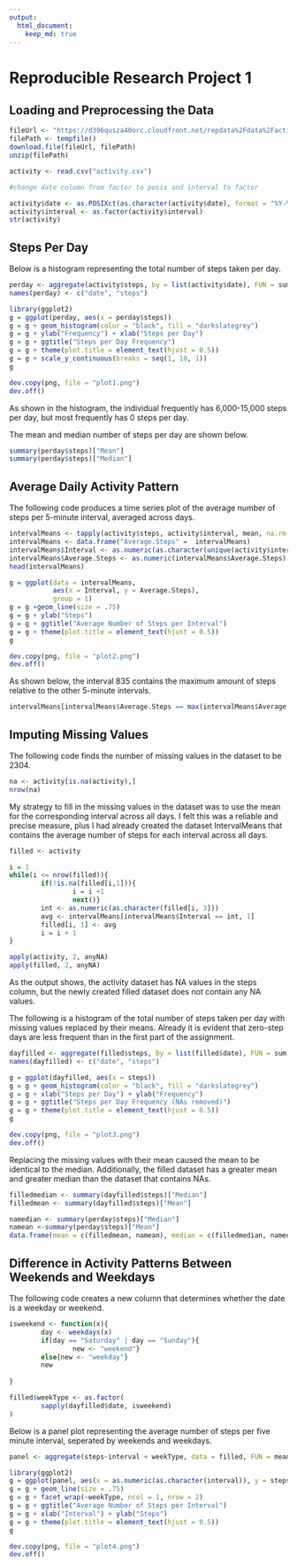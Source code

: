 ```yaml
---
output:
  html_document:
    keep_md: true
---
```

# Reproducible Research Project 1  

## Loading and Preprocessing the Data


```r

fileUrl <- "https://d396qusza40orc.cloudfront.net/repdata%2Fdata%2Factivity.zip"
filePath <- tempfile()
download.file(fileUrl, filePath)
unzip(filePath)

activity <- read.csv("activity.csv")

#change date column from factor to posix and interval to factor

activity$date <- as.POSIXct(as.character(activity$date), format = "%Y-%m-%d")
activity$interval <- as.factor(activity$interval)
str(activity)
```

  
## Steps Per Day 

Below is a histogram representing the total number of steps taken per day.  
```r
perday <- aggregate(activity$steps, by = list(activity$date), FUN = sum, na.rm = TRUE)
names(perday) <- c("date", "steps")

library(ggplot2)
g = ggplot(perday, aes(x = perday$steps))
g = g + geom_histogram(color = "black", fill = "darkslategrey")
g = g + ylab("Frequency") + xlab("Steps per Day")
g = g + ggtitle("Steps per Day Frequency")
g = g + theme(plot.title = element_text(hjust = 0.5))
g = g + scale_y_continuous(breaks = seq(1, 10, 1))
g

dev.copy(png, file = "plot1.png")
dev.off()
```

As shown in the histogram, the individual frequently has 6,000-15,000 steps per day, but most frequently has 0 steps per day. 

The mean and median number of steps per day are shown below. 

```r
summary(perday$steps)["Mean"]
summary(perday$steps)["Median"]
```

  
## Average Daily Activity Pattern

The following code produces a time series plot of the average number of steps per 5-minute interval, averaged across days. 

```r
intervalMeans <- tapply(activity$steps, activity$interval, mean, na.rm = TRUE)
intervalMeans <- data.frame("Average.Steps" =  intervalMeans)
intervalMeans$Interval <- as.numeric(as.character(unique(activity$interval)))
intervalMeans$Average.Steps <- as.numeric(intervalMeans$Average.Steps)
head(intervalMeans)

g = ggplot(data = intervalMeans, 
           aes(x = Interval, y = Average.Steps),
           group = 1)
g = g +geom_line(size = .75)
g = g + ylab("Steps")
g = g + ggtitle("Average Number of Steps per Interval")
g = g + theme(plot.title = element_text(hjust = 0.5))
g

dev.copy(png, file = "plot2.png")
dev.off()
```

As shown below, the interval 835 contains the maximum amount of steps relative to the other 5-minute intervals.  

```r
intervalMeans[intervalMeans$Average.Steps == max(intervalMeans$Average.Steps),]
```


  
## Imputing Missing Values

The following code finds the number of missing values in the dataset to be 2304.
```r
na <- activity[is.na(activity),]
nrow(na)
```

My strategy to fill in the missing values in the dataset was to use the mean for the corresponding interval across all days. I felt this was a reliable and precise measure, plus I had already created the dataset IntervalMeans that contains the average number of steps for each interval across all days.

```r
filled <- activity

i = 1
while(i <= nrow(filled)){
        if(!is.na(filled[i,1])){
                i = i +1 
                next()}
        int <- as.numeric(as.character(filled[i, 3]))
        avg <- intervalMeans[intervalMeans$Interval == int, 1]
        filled[i, 1] <- avg
        i = i + 1
}

apply(activity, 2, anyNA)
apply(filled, 2, anyNA)

```

As the output shows, the activity dataset has NA values in the steps column, but the newly created filled dataset does not contain any NA values. 

The following is a histogram of the total number of steps taken per day with missing values replaced by their means. Already it is evident that zero-step days are less frequent than in the first part of the assignment. 

```r
dayfilled <- aggregate(filled$steps, by = list(filled$date), FUN = sum)
names(dayfilled) <- c("date", "steps")

g = ggplot(dayfilled, aes(x = steps))
g = g + geom_histogram(color = "black", fill = "darkslategrey")
g = g + xlab("Steps per Day") + ylab("Frequency") 
g = g + ggtitle("Steps per Day Frequency (NAs removed)")
g = g + theme(plot.title = element_text(hjust = 0.5))
g

dev.copy(png, file = "plot3.png")
dev.off()
```

Replacing the missing values with their mean caused the mean to be identical to the median. Additionally, the filled dataset has a greater mean and greater median than the dataset that contains NAs. 
```r
filledmedian <- summary(dayfilled$steps)["Median"]
filledmean <- summary(dayfilled$steps)["Mean"]

namedian <- summary(perday$steps)["Median"]
namean <-summary(perday$steps)["Mean"]
data.frame(mean = c(filledmean, namean), median = c(filledmedian, namedian), row.names = c("Filled", "Contains NAs"))
```

  
## Difference in Activity Patterns Between Weekends and Weekdays

The following code creates a new column that determines whether the date is a weekday or weekend. 

```r
isweekend <- function(x){
        day <- weekdays(x)
        if(day == "Saturday" | day == "Sunday"){
                new <- "weekend"}
        else{new <- "weekday"}
        new
        
}

filled$weekType <- as.factor(
        sapply(dayfilled$date, isweekend)
)
```

Below is a panel plot representing the average number of steps per five minute interval, seperated by weekends and weekdays. 

```r
panel <- aggregate(steps~interval + weekType, data = filled, FUN = mean)

library(ggplot2)
g = ggplot(panel, aes(x = as.numeric(as.character(interval)), y = steps, color = weekType))
g = g + geom_line(size = .75)
g = g + facet_wrap(~weekType, ncol = 1, nrow = 2)
g = g + ggtitle("Average Number of Steps per Interval")
g = g + xlab("Interval") + ylab("Steps")
g = g + theme(plot.title = element_text(hjust = 0.5))
g

dev.copy(png, file = "plot4.png")
dev.off()
```